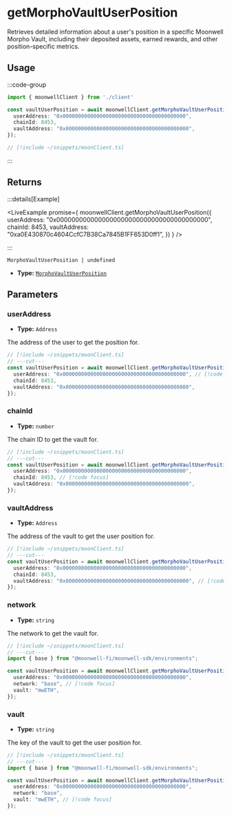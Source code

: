 
# getMorphoVaultUserPosition

Retrieves detailed information about a user's position in a specific Moonwell Morpho Vault, including their deposited assets, earned rewards, and other position-specific metrics.

## Usage

:::code-group

```ts twoslash [example.ts]
import { moonwellClient } from './client'

const vaultUserPosition = await moonwellClient.getMorphoVaultUserPosition({ // [!code focus:5]
  userAddress: "0x0000000000000000000000000000000000000000",
  chainId: 8453,
  vaultAddress: "0x0000000000000000000000000000000000000000",
});
```

```ts twoslash [client.ts] filename="client.ts"
// [!include ~/snippets/moonClient.ts]
```

:::

## Returns

:::details[Example]

<LiveExample promise={
  moonwellClient.getMorphoVaultUserPosition({
    userAddress: "0x0000000000000000000000000000000000000000",
    chainId: 8453,
    vaultAddress: "0xa0E430870c4604CcfC7B38Ca7845B1FF653D0ff1",
  })
} />

:::

```
MorphoVaultUserPosition | undefined
```

- **Type:** [`MorphoVaultUserPosition`](/docs/glossary/types#morphovaultuserposition)

## Parameters

### userAddress

- **Type:** `Address`

The address of the user to get the position for.

```ts twoslash
// [!include ~/snippets/moonClient.ts]
// ---cut---
const vaultUserPosition = await moonwellClient.getMorphoVaultUserPosition({
  userAddress: "0x0000000000000000000000000000000000000000", // [!code focus]
  chainId: 8453,
  vaultAddress: "0x0000000000000000000000000000000000000000",
});
```

### chainId

- **Type:** `number`

The chain ID to get the vault for.

```ts twoslash
// [!include ~/snippets/moonClient.ts]
// ---cut---
const vaultUserPosition = await moonwellClient.getMorphoVaultUserPosition({
  userAddress: "0x0000000000000000000000000000000000000000",
  chainId: 8453, // [!code focus]
  vaultAddress: "0x0000000000000000000000000000000000000000",
});
```

### vaultAddress

- **Type:** `Address`

The address of the vault to get the user position for.

```ts twoslash
// [!include ~/snippets/moonClient.ts]
// ---cut---
const vaultUserPosition = await moonwellClient.getMorphoVaultUserPosition({
  userAddress: "0x0000000000000000000000000000000000000000",
  chainId: 8453,
  vaultAddress: "0x0000000000000000000000000000000000000000", // [!code focus]
});
```

<NetworkMorphoVaultParameterInfo />

### network

- **Type:** `string`

The network to get the vault for.

```ts twoslash
// [!include ~/snippets/moonClient.ts]
// ---cut---
import { base } from "@moonwell-fi/moonwell-sdk/environments";

const vaultUserPosition = await moonwellClient.getMorphoVaultUserPosition<typeof base>({
  userAddress: "0x0000000000000000000000000000000000000000",
  network: "base", // [!code focus]
  vault: "mwETH",
});
```

### vault

- **Type:** `string`

The key of the vault to get the user position for.

```ts twoslash
// [!include ~/snippets/moonClient.ts]
// ---cut---
import { base } from "@moonwell-fi/moonwell-sdk/environments";

const vaultUserPosition = await moonwellClient.getMorphoVaultUserPosition<typeof base>({
  userAddress: "0x0000000000000000000000000000000000000000",
  network: "base",
  vault: "mwETH", // [!code focus]
});
```
